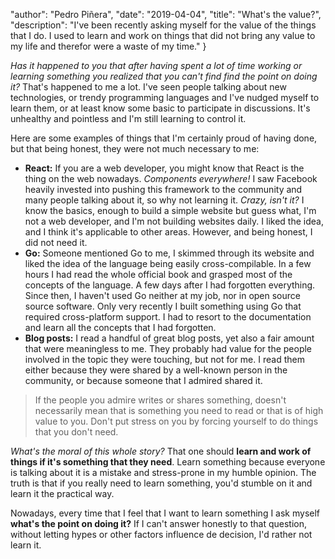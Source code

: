
  "author": "Pedro Piñera",
  "date": "2019-04-04",
  "title": "What's the value?",
  "description": "I've been recently asking myself for the value of the things that I do. I used to learn and work on things that did not bring any value to my life and therefor were a waste of my time."
}




_Has it happened to you that after having spent a lot of time working or learning something you realized that you can't find find the point on doing it?_ That's happened to me a lot. I've seen people talking about new technologies, or trendy programming languages and I've nudged myself to learn them, or at least know some basic to participate in discussions. It's unhealthy and pointless and I'm still learning to control it.

Here are some examples of things that I'm certainly proud of having done, but that being honest, they were not much necessary to me:

- **React:** If you are a web developer, you might know that React is the thing on the web nowadays. _Components everywhere!_ I saw Facebook heavily invested into pushing this framework to the community and many people talking about it, so why not learning it. _Crazy, isn't it?_ I know the basics, enough to build a simple website but guess what, I'm not a web developer, and I'm not building websites daily. I liked the idea, and I think it's applicable to other areas. However, and being honest, I did not need it.
- **Go:** Someone mentioned Go to me, I skimmed through its website and liked the idea of the language being easily cross-compilable. In a few hours I had read the whole official book and grasped most of the concepts of the language. A few days after I had forgotten everything. Since then, I haven't used Go neither at my job, nor in open source source software. Only very recently I built something using Go that required cross-platform support. I had to resort to the documentation and learn all the concepts that I had forgotten.
- **Blog posts:** I read a handful of great blog posts, yet also a fair amount that were meaningless to me. They probably had value for the people involved in the topic they were touching, but not for me. I read them either because they were shared by a well-known person in the community, or because someone that I admired shared it.

> If the people you admire writes or shares something, doesn't necessarily mean that is something you need to read or that is of high value to you. Don't put stress on you by forcing yourself to do things that you don't need.

_What's the moral of this whole story?_ That one should **learn and work of things if it's something that they need**. Learn something because everyone is talking about it is a mistake and stress-prone in my humble opinion. The truth is that if you really need to learn something, you'd stumble on it and learn it the practical way.

Nowadays, every time that I feel that I want to learn something I ask myself **what's the point on doing it?** If I can't answer honestly to that question, without letting hypes or other factors influence de decision, I'd rather not learn it.

    